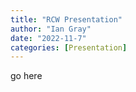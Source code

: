 ```yaml
---
title: "RCW Presentation"
author: "Ian Gray"
date: "2022-11-7"
categories: [Presentation]
---
```


go here